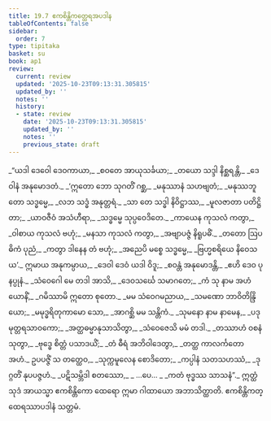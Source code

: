 ```yaml
---
title: 19.7 ဧကစိန္တိကတ္ထေရအပဒါန
tableOfContents: false
sidebar:
  order: 7
type: tipitaka
basket: su
book: ap1
review:
  current: review
  updated: '2025-10-23T09:13:31.305815'
  updated_by: ''
  notes: ''
  history:
  - state: review
    date: '2025-10-23T09:13:31.305815'
    updated_by: ''
    notes: ''
    previous_state: draft
---
```



<ReviewStatus review={frontmatter.review} showDetails={true} />

<HypothesisAnnotation frontmatter={frontmatter} />

<DynamicBreadcrumb />

<Division number="34" book="ap1" e="ch" v="20" p="216">

<Paragraph number="2626" type="verses" book="ap1">
_“ယဒါ ဒေဝေါ ဒေဝကာယာ,_  
_စဝတေ အာယုသင်္ခယာ;_  
_တယော သဒ္ဒါ နိစ္ဆရန္တိ,_  
_ဒေဝါနံ အနုမောဒတံ._  

</Paragraph>

</Division>
<Division number="35" book="ap1" e="ch" v="20" p="216">

<Paragraph number="2627" type="verses" book="ap1">
_‘ဣတော ဘော သုဂတိံ ဂစ္ဆ,_  
_မနုဿာနံ သဟဗျတံ;_  
_မနုဿဘူတော သဒ္ဓမ္မေ,_  
_လဘ သဒ္ဓံ အနုတ္တရံ._  

</Paragraph>

</Division>
<Division number="36" book="ap1" e="ch" v="20" p="216">

<Paragraph number="2628" type="verses" book="ap1">
_သာ တေ သဒ္ဓါ နိဝိဋ္ဌာဿ,_  
_မူလဇာတာ ပတိဋ္ဌိတာ;_  
_ယာဝဇီဝံ အသံဟီရာ,_  
_သဒ္ဓမ္မေ သုပ္ပဝေဒိတေ._  

</Paragraph>

</Division>
<Division number="37" book="ap1" e="ch" v="20" p="217">

<Paragraph number="2629" type="verses" book="ap1">
_ကာယေန ကုသလံ ကတွာ,_  
_ဝါစာယ ကုသလံ ဗဟုံ;_  
_မနသာ ကုသလံ ကတွာ,_  
_အဗျာပဇ္ဇံ နိရူပဓိံ._  

</Paragraph>

</Division>
<Division number="38" book="ap1" e="ch" v="20" p="217">

<Paragraph number="2630" type="verses" book="ap1">
_တတော ဩပဓိကံ ပုညံ,_  
_ကတွာ ဒါနေန တံ ဗဟုံ;_  
_အညေပိ မစ္စေ သဒ္ဓမ္မေ,_  
_ဗြဟ္မစရိယေ နိဝေသယ’._  

</Paragraph>

</Division>
<Division number="39" book="ap1" e="ch" v="20" p="217">

<Paragraph number="2631" type="verses" book="ap1">
ဣမာယ အနုကမ္ပာယ,_  
_ဒေဝါ ဒေဝံ ယဒါ ဝိဒူ;_  
_စဝန္တံ အနုမောဒန္တိ,_  
_ဧဟိ ဒေဝ ပုနပ္ပုနံ._  

</Paragraph>

</Division>
<Division number="40" book="ap1" e="ch" v="20" p="217">

<Paragraph number="2632" type="verses" book="ap1">
_သံဝေဂေါ မေ တဒါ အာသိ,_  
_ဒေဝသင်္ဃေ သမာဂတေ;_  
_ကံ သု နာမ အဟံ ယောနိံ,_  
_ဂမိဿာမိ ဣတော စုတော._  

</Paragraph>

</Division>
<Division number="41" book="ap1" e="ch" v="20" p="217">

<Paragraph number="2633" type="verses" book="ap1">
_မမ သံဝေဂမညာယ,_  
_သမဏော ဘာဝိတိန္ဒြိယော;_  
_မမုဒ္ဓရိတုကာမော သော,_  
_အာဂစ္ဆိ မမ သန္တိကံ._  

</Paragraph>

</Division>
<Division number="42" book="ap1" e="ch" v="20" p="217">

<Paragraph number="2634" type="verses" book="ap1">
_သုမနော နာမ နာမေန,_  
_ပဒုမုတ္တရသာဝကော;_  
_အတ္ထဓမ္မာနုသာသိတွာ,_  
_သံဝေဇေသိ မမံ တဒါ._  

</Paragraph>

</Division>
<Division number="43" book="ap1" e="ch" v="20" p="217">

<Paragraph number="2635" type="verses" book="ap1">
_တဿာဟံ ဝစနံ သုတွာ,_  
_ဗုဒ္ဓေ စိတ္တံ ပသာဒယိံ;_  
_တံ ဓီရံ အဘိဝါဒေတွာ,_  
_တတ္ထ ကာလင်္ကတော အဟံ._  

</Paragraph>

</Division>
<Division number="44" book="ap1" e="ch" v="20" p="217">

<Paragraph number="2636" type="verses" book="ap1">
ဥပပဇ္ဇိံ သ တတ္ထေဝ,_  
_သုက္ကမူလေန စောဒိတော;_  
_ကပ္ပါနံ သတသဟဿံ,_  
_ဒုဂ္ဂတိံ နုပပဇ္ဇဟံ._  

</Paragraph>

</Division>
<Division number="45" book="ap1" e="ch" v="20" p="217">

<Paragraph number="2637" type="verses" book="ap1">
_ပဋိသမ္ဘိဒါ စတဿော,_  
_ …ပေ… _  
_ကတံ ဗုဒ္ဓဿ သာသနံ”._  

</Paragraph>

<Paragraph number="2638" book="ap1">
ဣတ္ထံ သုဒံ အာယသ္မာ ဧကစိန္တိကော ထေရော ဣမာ ဂါထာယော အဘာသိတ္ထာတိ.

</Paragraph>
</Division>

<Paragraph number="2639" type="center" book="ap1">
ဧကစိန္တိကတ္ထေရဿာပဒါနံ သတ္တမံ.
</Paragraph>
